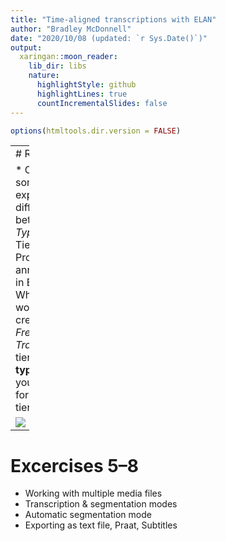 ```yaml
---
title: "Time-aligned transcriptions with ELAN"
author: "Bradley McDonnell"
date: "2020/10/08 (updated: `r Sys.Date()`)"
output:
  xaringan::moon_reader:
    lib_dir: libs
    nature:
      highlightStyle: github
      highlightLines: true
      countIncrementalSlides: false
---
```


```r
options(htmltools.dir.version = FALSE)
```

---
# Review

  * Can someone explain the difference between *Types* & Tiers?
  * Produce/edit annotations in ELAN
  * What **type** would you create for a *Free Translation* tier?
  * What **type** would you create for a *Word* tier?

![](img/ELAN256.png)

---
# Excercises 5--8

  * Working with multiple media files
  * Transcription & segmentation modes
  * Automatic segmentation mode
  * Exporting as text file, Praat, Subtitles 


  